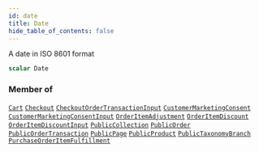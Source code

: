 ```yaml
---
id: date
title: Date
hide_table_of_contents: false
---
```








A date in ISO 8601 format

```graphql
scalar Date
```




### Member of

[`Cart`](/demand/api/graphql-storefront/reference/objects/cart)  <Badge class="secondary" text="object"/><Bullet />[`Checkout`](/demand/api/graphql-storefront/reference/objects/checkout)  <Badge class="secondary" text="object"/><Bullet />[`CheckoutOrderTransactionInput`](/demand/api/graphql-storefront/reference/inputs/checkout-order-transaction-input)  <Badge class="secondary" text="input"/><Bullet />[`CustomerMarketingConsent`](/demand/api/graphql-storefront/reference/objects/customer-marketing-consent)  <Badge class="secondary" text="object"/><Bullet />[`CustomerMarketingConsentInput`](/demand/api/graphql-storefront/reference/inputs/customer-marketing-consent-input)  <Badge class="secondary" text="input"/><Bullet />[`OrderItemAdjustment`](/demand/api/graphql-storefront/reference/objects/order-item-adjustment)  <Badge class="secondary" text="object"/><Bullet />[`OrderItemDiscount`](/demand/api/graphql-storefront/reference/objects/order-item-discount)  <Badge class="secondary" text="object"/><Bullet />[`OrderItemDiscountInput`](/demand/api/graphql-storefront/reference/inputs/order-item-discount-input)  <Badge class="secondary" text="input"/><Bullet />[`PublicCollection`](/demand/api/graphql-storefront/reference/objects/public-collection)  <Badge class="secondary" text="object"/><Bullet />[`PublicOrder`](/demand/api/graphql-storefront/reference/objects/public-order)  <Badge class="secondary" text="object"/><Bullet />[`PublicOrderTransaction`](/demand/api/graphql-storefront/reference/objects/public-order-transaction)  <Badge class="secondary" text="object"/><Bullet />[`PublicPage`](/demand/api/graphql-storefront/reference/objects/public-page)  <Badge class="secondary" text="object"/><Bullet />[`PublicProduct`](/demand/api/graphql-storefront/reference/objects/public-product)  <Badge class="secondary" text="object"/><Bullet />[`PublicTaxonomyBranch`](/demand/api/graphql-storefront/reference/objects/public-taxonomy-branch)  <Badge class="secondary" text="object"/><Bullet />[`PurchaseOrderItemFulfillment`](/demand/api/graphql-storefront/reference/objects/purchase-order-item-fulfillment)  <Badge class="secondary" text="object"/>



